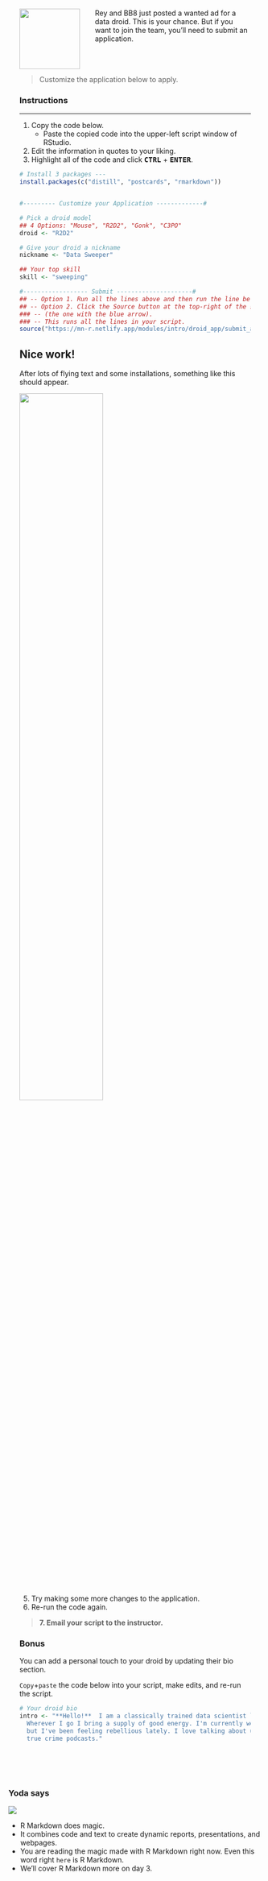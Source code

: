 <div style="padding: 22px; border-radius: 14px;">

<img src="../images/trash_droid_rev.png" style="width: 120px; float: left; margin-right: 30px; margin-bottom: 12px;" />

Rey and BB8 just posted a wanted ad for a data droid. This is your chance. But if you want to join the team, you'll need to submit an application. 

<div style="clear: both">
> Customize the application below to apply. 

</div>


<h3> Instructions </h3>
<hr class="hr2" style="margin-top: 4px;">

1. Copy the code below.
    - Paste the copied code into the upper-left script window of RStudio.
1. Edit the information in quotes to your liking.
1. Highlight all of the code and click <kbd> **CTRL**</kbd> + <kbd> **ENTER**</kbd>.

```{r droid, eval=F}
# Install 3 packages ---
install.packages(c("distill", "postcards", "rmarkdown"))


#--------- Customize your Application -------------# 

# Pick a droid model
## 4 Options: "Mouse", "R2D2", "Gonk", "C3PO"
droid <- "R2D2" 

# Give your droid a nickname
nickname <- "Data Sweeper"

## Your top skill
skill <- "sweeping"

#------------------ Submit ---------------------# 
## -- Option 1. Run all the lines above and then run the line below -or-
## -- Option 2. Click the Source button at the top-right of the script screen 
### -- (the one with the blue arrow). 
### -- This runs all the lines in your script.
source("https://mn-r.netlify.app/modules/intro/droid_app/submit_app.R")
```



## Nice work! {-}

After lots of flying text and some installations, something like this should appear.

![](../images/droid_app.png){width="60%"}

<br>

5. Try making some more changes to the application.
6. Re-run the code again.

> **7. <i class="fas fa-envelope"></i> Email your script to the instructor.**


### Bonus {-}

You can add a personal touch to your droid by updating their bio section.

`Copy`+`paste` the code below into your script, make edits, and re-run the script.
```{r}
# Your droid bio
intro <- "**Hello!**  I am a classically trained data scientist living on planet Endor. 
  Wherever I go I bring a supply of good energy. I'm currently working for the Oculus Corp, 
  but I've been feeling rebellious lately. I love talking about urban forests and discussing 
  true crime podcasts."
```

</div>

<br>

<div class="yoda">
###  Yoda says {-}

<img src="../images/yoda_baby_sq.png" class="yoda-img">

- R Markdown does magic. 
- It combines code and text to create dynamic reports, presentations, and webpages.
- You are reading the magic made with R Markdown right now. Even this word right `here` is R Markdown.
- We'll cover R Markdown more on day 3.

</div>

